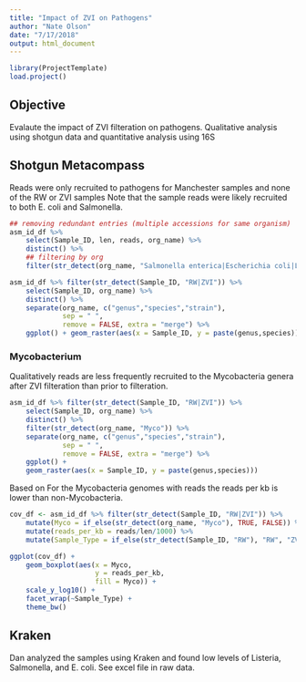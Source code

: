 ```yaml
---
title: "Impact of ZVI on Pathogens"
author: "Nate Olson"
date: "7/17/2018"
output: html_document
---
```


```r
library(ProjectTemplate)
load.project()
```

## Objective
Evalaute the impact of ZVI filteration on pathogens. 
Qualitative analysis using shotgun data and quantitative analysis using 16S


## Shotgun Metacompass
Reads were only recruited to pathogens for Manchester samples and none of the RW or ZVI samples
Note that the sample reads were likely recruited to both E. coli and Salmonella. 
```r
## removing redundant entries (multiple accessions for same organism)
asm_id_df %>% 
    select(Sample_ID, len, reads, org_name) %>% 
    distinct() %>% 
    ## filtering by org 
    filter(str_detect(org_name, "Salmonella enterica|Escherichia coli|Listeria"))
```

```r
asm_id_df %>% filter(str_detect(Sample_ID, "RW|ZVI")) %>% 
    select(Sample_ID, org_name) %>% 
    distinct() %>% 
    separate(org_name, c("genus","species","strain"),
             sep = " ", 
             remove = FALSE, extra = "merge") %>% 
    ggplot() + geom_raster(aes(x = Sample_ID, y = paste(genus,species))) 
```

### Mycobacterium 
Qualitatively reads are less frequently recruited to the Mycobacteria genera after ZVI filteration than prior to filteration. 

```r
asm_id_df %>% filter(str_detect(Sample_ID, "RW|ZVI")) %>% 
    select(Sample_ID, org_name) %>% 
    distinct() %>% 
    filter(str_detect(org_name, "Myco")) %>% 
    separate(org_name, c("genus","species","strain"),
             sep = " ", 
             remove = FALSE, extra = "merge") %>% 
    ggplot() + 
    geom_raster(aes(x = Sample_ID, y = paste(genus,species))) 
```

Based on For the Mycobacteria genomes with reads the reads per kb is lower than non-Mycobacteria. 
```r
cov_df <- asm_id_df %>% filter(str_detect(Sample_ID, "RW|ZVI")) %>% 
    mutate(Myco = if_else(str_detect(org_name, "Myco"), TRUE, FALSE)) %>% 
    mutate(reads_per_kb = reads/len/1000) %>% 
    mutate(Sample_Type = if_else(str_detect(Sample_ID, "RW"), "RW", "ZVI"))

ggplot(cov_df) + 
    geom_boxplot(aes(x = Myco, 
                     y = reads_per_kb, 
                     fill = Myco)) + 
    scale_y_log10() + 
    facet_wrap(~Sample_Type) + 
    theme_bw()
```

## Kraken
Dan analyzed the samples using Kraken and found low levels of Listeria, Salmonella, and E. coli. See excel file in raw data. 